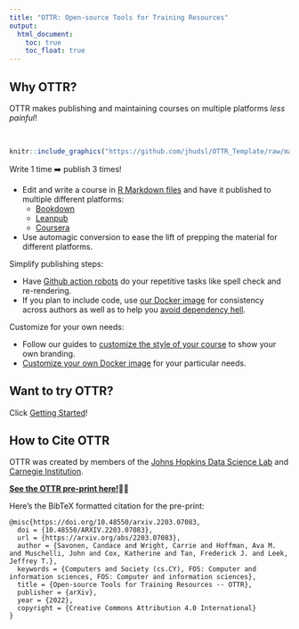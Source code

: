 ```yaml
---
title: "OTTR: Open-source Tools for Training Resources"
output:
  html_document:
    toc: true
    toc_float: true
---
```


## Why OTTR?

<div class = "banner_color">
OTTR makes publishing and maintaining courses on multiple platforms _less painful_!  
</div>

<br>

```r
knitr::include_graphics("https://github.com/jhudsl/OTTR_Template/raw/main/resources/screenshots/OTTR_Robot_Image.png")
```

<div class = "banner_color">
Write 1 time ➡️ publish 3 times!  
</div>

- Edit and write a course in [R Markdown files](https://rmarkdown.rstudio.com/) and have it published to multiple different platforms:  
  - [Bookdown](https://bookdown.org/)
  - [Leanpub](https://leanpub.com/bookstore?type=course)  
  - [Coursera](https://www.coursera.org/)  
- Use automagic conversion to ease the lift of prepping the material for different platforms.
<br>

<div class = "banner_color">
Simplify publishing steps:  
</div>

- Have [Github action robots](./getting_started.html) do your repetitive tasks like spell check and re-rendering.
- If you plan to include code, use [our Docker image](https://hub.docker.com/repository/docker/jhudsl/course_template) for consistency across authors as well as to help you [avoid dependency hell](https://en.wikipedia.org/wiki/Dependency_hell).  

<div class = "banner_color">
Customize for your own needs:  
</div>
- Follow our guides to [customize the style of your course](./customize-style.html) to show your own branding.
- [Customize your own Docker image](./customize-docker.html) for your particular needs.

## Want to try OTTR?

Click [Getting Started](./getting_started.html)!

## How to Cite OTTR

OTTR was created by members of the [Johns Hopkins Data Science Lab](https://jhudatascience.org/index.html) and [Carnegie Institution](https://carnegiescience.edu/).

**[See the OTTR pre-print here!](https://arxiv.org/abs/2203.07083)📝👀**

Here's the BibTeX formatted citation for the pre-print:
```
@misc{https://doi.org/10.48550/arxiv.2203.07083,
  doi = {10.48550/ARXIV.2203.07083},
  url = {https://arxiv.org/abs/2203.07083},
  author = {Savonen, Candace and Wright, Carrie and Hoffman, Ava M. and Muschelli, John and Cox, Katherine and Tan, Frederick J. and Leek, Jeffrey T.},
  keywords = {Computers and Society (cs.CY), FOS: Computer and information sciences, FOS: Computer and information sciences},
  title = {Open-source Tools for Training Resources -- OTTR},
  publisher = {arXiv},
  year = {2022},
  copyright = {Creative Commons Attribution 4.0 International}
}
```
